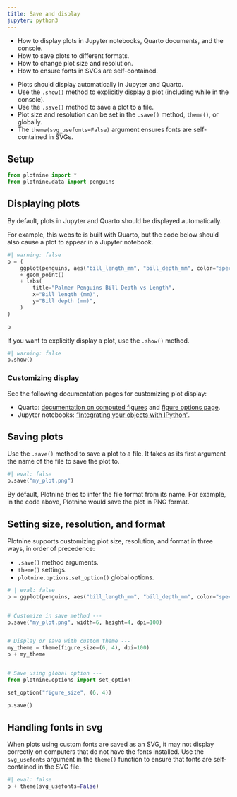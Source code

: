 ```yaml
---
title: Save and display
jupyter: python3
---
```


:::{.callout-tip title="You will learn"}
* How to display plots in Jupyter notebooks, Quarto documents, and the console.
* How to save plots to different formats.
* How to change plot size and resolution.
* How to ensure fonts in SVGs are self-contained.
:::

:::{.callout-note title="Key points" collapse="true"}
* Plots should display automatically in Jupyter and Quarto.
* Use the `.show()` method to explicitly display a plot (including while in the console).
* Use the `.save()` method to save a plot to a file.
* Plot size and resolution can be set in the `.save()` method, `theme()`, or globally.
* The `theme(svg_usefonts=False)` argument ensures fonts are self-contained in SVGs.
:::

## Setup

```python
from plotnine import *
from plotnine.data import penguins
```

## Displaying plots

By default, plots in Jupyter and Quarto should be displayed automatically.

For example, this website is built with Quarto, but the code below should also cause a plot to appear in a Jupyter notebook.

```python
#| warning: false
p = (
    ggplot(penguins, aes("bill_length_mm", "bill_depth_mm", color="species"))
    + geom_point()
    + labs(
        title="Palmer Penguins Bill Depth vs Length",
        x="Bill length (mm)",
        y="Bill depth (mm)",
    )
)

p
```

If you want to explicitly display a plot, use the `.show()` method.

```python
#| warning: false
p.show()
```

### Customizing display

See the following documentation pages for customizing plot display:

* Quarto: [documentation on computed figures](https://quarto.org/docs/authoring/figures.html#computations) and [figure options page](https://quarto.org/docs/computations/execution-options.html#figure-options).
* Jupyter notebooks: ["Integrating your objects with IPython"](https://ipython.readthedocs.io/en/stable/config/integrating.html).

## Saving plots

Use the `.save()` method to save a plot to a file. It takes as its first argument the name of the file to save the plot to. 

```python
#| eval: false
p.save("my_plot.png")

```

By default, Plotnine tries to infer the file format from its name. For example, in the code above, Plotnine would save the plot in PNG format.

## Setting size, resolution, and format

Plotnine supports customizing plot size, resolution, and format in three ways, in order of precedence:

* `.save()` method arguments.
* `theme()` settings.
* `plotnine.options.set_option()` global options.

```python
# | eval: false
p = ggplot(penguins, aes("bill_length_mm", "bill_depth_mm", color="species"))


# Customize in save method ---
p.save("my_plot.png", width=6, height=4, dpi=100)


# Display or save with custom theme ---
my_theme = theme(figure_size=(6, 4), dpi=100)
p + my_theme


# Save using global option ---
from plotnine.options import set_option

set_option("figure_size", (6, 4))

p.save()
```


## Handling fonts in svg

When plots using custom fonts are saved as an SVG, it may not display correctly on computers that do not have the fonts installed. Use the `svg_usefonts` argument in the `theme()` function to ensure that fonts are self-contained in the SVG file.

```python
#| eval: false
p + theme(svg_usefonts=False)
```


